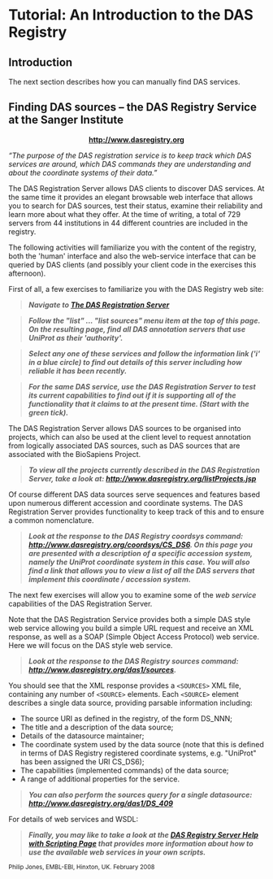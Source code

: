 =Tutorial: An Introduction to the DAS Registry=

==Introduction==
The next section describes how you can manually find DAS services. 

==Finding DAS sources – the DAS Registry Service at the Sanger Institute==

<center>'''http://www.dasregistry.org'''</center>

''“The purpose of the DAS registration service is to keep track which DAS services are around, which DAS commands they are understanding and about the coordinate systems of their data.”''

The DAS Registration Server allows DAS clients to discover DAS services.  At the same time it provides an elegant browsable web interface that allows you to search for DAS sources, test their status, examine their reliability and learn more about what they offer.  At the time of writing, a total of 729 servers from 44 institutions in 44 different countries are included in the registry.

The following activities will familiarize you with the content of the registry, both the 'human' interface and also the web-service interface that can be queried by DAS clients (and possibly your client code in the exercises this afternoon).

First of all, a few exercises to familiarize you with the DAS Registry web site:

<blockquote> 
'''''Navigate to [http://www.dasregistry.org The DAS Registration Server]'''''
</blockquote>

<blockquote>
'''''Follow the "list" ... "list sources" menu item at the top of this page.  On the resulting page, find all DAS annotation servers that use UniProt as their 'authority'.'''''
</blockquote>

<blockquote>
'''''Select any one of these services and follow the information link ('i' in a blue circle) to find out details of this server including how reliable it has been recently.'''''
</blockquote>

<blockquote>
'''''For the same DAS service, use the DAS Registration Server to test its current capabilities to find out if it is supporting all of the functionality that it claims to at the present time. (Start with the green tick).'''''
</blockquote>

The DAS Registration Server allows DAS sources to be organised into projects, which can also be used at the client level to request annotation from logically associated DAS sources, such as DAS sources that are associated with the BioSapiens Project.

<blockquote>
'''''To view all the projects currently described in the DAS Registration Server, take a look at: http://www.dasregistry.org/listProjects.jsp'''''
</blockquote>

Of course different DAS data sources serve sequences and features based upon numerous different accession and coordinate systems.  The DAS Registration Server provides functionality to keep track of this and to ensure a common nomenclature.

<blockquote>
'''''Look at the response to the DAS Registry coordsys command: http://www.dasregistry.org/coordsys/CS_DS6.  On this page you are presented with a description of a specific accession system, namely the UniProt coordinate system in this case.  You will also find a link that allows you to view a list of all the DAS servers that implement this coordinate / accession system.'''''
</blockquote>

The next few exercises will allow you to examine some of the ''web service'' capabilities of the DAS Registration Server.  

Note that the DAS Registration Service provides both a simple DAS style web service allowing you build a simple URL request and receive an XML response, as well as a SOAP (Simple Object Access Protocol) web service.  Here we will focus on the DAS style web service. 


<blockquote>
'''''Look at the response to the DAS Registry sources command: http://www.dasregistry.org/das1/sources.'''''
</blockquote>

You should see that the XML response provides a <tt>&lt;SOURCES&gt;</tt> XML file, containing any number of <tt>&lt;SOURCE&gt;</tt> elements.  Each <tt>&lt;SOURCE&gt;</tt> element describes a single data source, providing parsable information including:

* The source URI as defined in the registry, of the form DS_NNN;
* The title and a description of the data source;
* Details of the datasource maintainer;
* The coordinate system used by the data source (note that this is defined in terms of DAS Registry registered coordinate systems, e.g. "UniProt" has been assigned the URI CS_DS6);
* The capabilities (implemented commands) of the data source;
* A range of additional properties for the service.

<blockquote>
'''''You can also perform the sources query for a single datasource: http://www.dasregistry.org/das1/DS_409'''''
</blockquote>

For details of web services and WSDL:
<blockquote>
'''''Finally, you may like to take a look at the [http://www.dasregistry.org/help_scripting.jsp DAS Registry Server Help with Scripting Page] that provides more information about how to use the available web services in your own scripts.'''''
</blockquote>

<small>Philip Jones, EMBL-EBI, Hinxton, UK. February 2008</small>